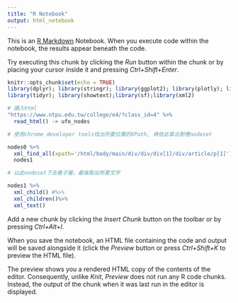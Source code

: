 ```yaml
---
title: "R Notebook"
output: html_notebook
---
```


This is an [R Markdown](http://rmarkdown.rstudio.com) Notebook. When you execute code within the notebook, the results appear beneath the code. 

Try executing this chunk by clicking the *Run* button within the chunk or by placing your cursor inside it and pressing *Ctrl+Shift+Enter*. 

```r

knitr::opts_chunk$set(echo = TRUE)
library(dplyr); library(stringr); library(ggplot2); library(plotly); library(lubridate); library(readr);
library(tidyr); library(showtext);library(sf);library(xml2)

```


```r
# 讀入html
"https://www.ntpu.edu.tw/college/e4/?class_id=4" %>%
  read_html() -> ufo_nodes
```


```r
# 使用chrome developer tools找出所要位置的XPath, 再依此拿出對應nodeset

nodes0 %>%
  xml_find_all(xpath='/html/body/main/div/div/div[1]/div/article/p[1]') -> 
  nodes1

# 以此nodeset下去看子層，最後取出所要文字

nodes1 %>%
  xml_child() #%>%
  xml_children()%>%
  xml_text()
```

Add a new chunk by clicking the *Insert Chunk* button on the toolbar or by pressing *Ctrl+Alt+I*.

When you save the notebook, an HTML file containing the code and output will be saved alongside it (click the *Preview* button or press *Ctrl+Shift+K* to preview the HTML file).

The preview shows you a rendered HTML copy of the contents of the editor. Consequently, unlike *Knit*, *Preview* does not run any R code chunks. Instead, the output of the chunk when it was last run in the editor is displayed.
